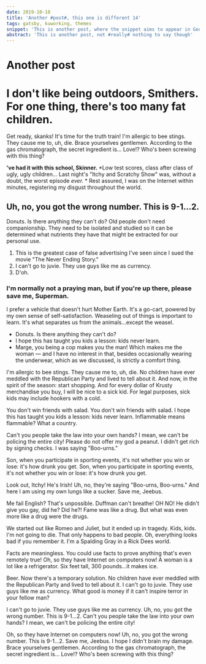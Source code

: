 ```yaml
---
date: 2019-10-18
title: 'Another #post#, this one is different 14'
tags: gatsby, kuworking, themes
snippet: 'This is another post, where the snippet aims to appear in Google'
abstract: 'This is another post, not #really# nothing to say though'
---
```



# Another post

# I don't like being outdoors, Smithers. For one thing, there's too many fat children.

Get ready, skanks! It's time for the truth train! I'm allergic to bee stings. They cause me to, uh, die. Brace yourselves gentlemen. According to the gas chromatograph, the secret ingredient is… Love!? Who's been screwing with this thing?

__'ve had it with this school, Skinner.__ *Low test scores, class after class of ugly, ugly children… Last night's "Itchy and Scratchy Show" was, without a doubt, the worst episode *ever.* * Rest assured, I was on the Internet within minutes, registering my disgust throughout the world.

## Uh, no, you got the wrong number. This is 9-1…2.

Donuts. Is there anything they can't do? Old people don't need companionship. They need to be isolated and studied so it can be determined what nutrients they have that might be extracted for our personal use.

1. This is the greatest case of false advertising I've seen since I sued the movie "The Never Ending Story."
2. I can't go to juvie. They use guys like me as currency.
3. D'oh.

### I'm normally not a praying man, but if you're up there, please save me, Superman.

I prefer a vehicle that doesn't hurt Mother Earth. It's a go-cart, powered by my own sense of self-satisfaction. Weaseling out of things is important to learn. It's what separates us from the animals…except the weasel.

* Donuts. Is there anything they can't do?
* I hope this has taught you kids a lesson: kids never learn.
* Marge, you being a cop makes you the man! Which makes me the woman — and I have no interest in that, besides occasionally wearing the underwear, which as we discussed, is strictly a comfort thing.

I'm allergic to bee stings. They cause me to, uh, die. No children have ever meddled with the Republican Party and lived to tell about it. And now, in the spirit of the season: start shopping. And for every dollar of Krusty merchandise you buy, I will be nice to a sick kid. For legal purposes, sick kids may include hookers with a cold.

You don't win friends with salad. You don't win friends with salad. I hope this has taught you kids a lesson: kids never learn. Inflammable means flammable? What a country.

Can't you people take the law into your own hands? I mean, we can't be policing the entire city! Please do not offer my god a peanut. I didn't get rich by signing checks. I was saying "Boo-urns."

Son, when you participate in sporting events, it's not whether you win or lose: it's how drunk you get. Son, when you participate in sporting events, it's not whether you win or lose: it's how drunk you get.

Look out, Itchy! He's Irish! Uh, no, they're saying "Boo-urns, Boo-urns." And here I am using my own lungs like a sucker. Save me, Jeebus.

Me fail English? That's unpossible. Duffman can't breathe! OH NO! He didn't give you gay, did he? Did he?! Fame was like a drug. But what was even more like a drug were the drugs.

We started out like Romeo and Juliet, but it ended up in tragedy. Kids, kids. I'm not going to die. That only happens to bad people. Oh, everything looks bad if you remember it. I'm a Spalding Gray in a Rick Dees world.

Facts are meaningless. You could use facts to prove anything that's even remotely true! Oh, so they have Internet on computers now! A woman is a lot like a refrigerator. Six feet tall, 300 pounds…it makes ice.

Beer. Now there's a temporary solution. No children have ever meddled with the Republican Party and lived to tell about it. I can't go to juvie. They use guys like me as currency. What good is money if it can't inspire terror in your fellow man?

I can't go to juvie. They use guys like me as currency. Uh, no, you got the wrong number. This is 9-1…2. Can't you people take the law into your own hands? I mean, we can't be policing the entire city!

Oh, so they have Internet on computers now! Uh, no, you got the wrong number. This is 9-1…2. Save me, Jeebus. I hope I didn't brain my damage. Brace yourselves gentlemen. According to the gas chromatograph, the secret ingredient is… Love!? Who's been screwing with this thing?
